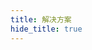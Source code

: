 ```yaml
---
title: 解决方案
hide_title: true
---
```



<FeatureIcon src={javascript} title="解决方案" />
<LinkList
  data={[
    {
      title: "获取文件类型",
      link: "/docs/javascript/solutions/get-file-type",
      src: javascript,
    },
    {
      title: "从 HTML 中提取文字",
      link: "/docs/javascript/solutions/get-text-from-html",
      src: javascript,
    },
  ]}
/>
